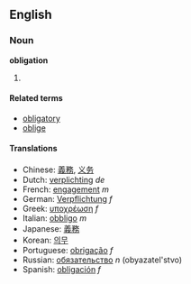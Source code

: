 ==English==
===Noun===
'''obligation'''

# {{stub}}

====Related terms====
*[[obligatory]]
*[[oblige]]

====Translations====
*Chinese: [[義務]], [[义务]]
*Dutch: [[verplichting]] ''de''
*French: [[engagement]] ''m''
*German: [[Verpflichtung]] ''f''
*Greek: [[υποχρέωση]] ''f''
*Italian: [[obbligo]] ''m''
*Japanese: [[義務]]
*Korean: [[의무]]
*Portuguese: [[obrigação]] ''f''
*Russian: [[обязательство]] ''n'' (obyazatel'stvo)
*Spanish: [[obligación]] ''f''